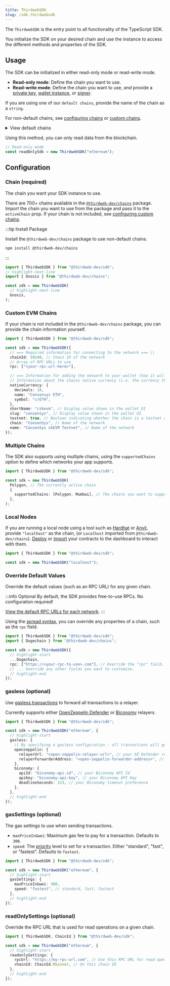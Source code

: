 ---
title: ThirdwebSDK
slug: /sdk.thirdwebsdk
---

The `ThirdwebSDK` is the entry point to all functionality of the TypeScript SDK.

You initialize the SDK on your desired chain and use the instance to access the different methods and properties of the SDK.

## Usage

The SDK can be initialized in either read-only mode or read-write mode.

- **Read-only mode**: Define the chain you want to use.
- **Read-write mode**: Define the chain you want to use, _and_ provide a
  [private key](/typescript/sdk.thirdwebsdk.fromprivatekey), [wallet instance](/typescript/sdk.thirdwebsdk.fromwallet), or [signer](/typescript/sdk.thirdwebsdk.fromsigner).

If you are using one of our <code>default chains</code>, provide the name of the chain as a `string`.

For non-default chains, see [configuring chains](#chain-required) or [custom chains](#custom-evm-chains).

<details>
  <summary>View default chains</summary>
  <div>
    <ul>
      <li>
        <b>Ethereum</b>: <code>"ethereum"</code>
      </li>
      <li>
        <b>Goerli</b>: <code>"goerli"</code>
      </li>
      <li>
        <b>Polygon</b>: <code>"polygon"</code>
      </li>
      <li>
        <b>Mumbai</b>: <code>"mumbai"</code>
      </li>
      <li>
        <b>Arbitrum One</b>: <code>"arbitrum"</code>
      </li>
      <li>
        <b>Arbitrum Goerli</b>: <code>"arbitrum-goerli"</code>
      </li>
      <li>
        <b>Optimism</b>: <code>"optimism"</code>
      </li>
      <li>
        <b>Optimism Goerli Testnet</b>: <code>"optimism-goerli"</code>
      </li>
      <li>
        <b>Binance SmartChain</b>: <code>"binance"</code>
      </li>
      <li>
        <b>Binance SmartChain Testnet</b>: <code>"binance-testnet"</code>
      </li>
      <li>
        <b>Fantom Opera</b>: <code>"fantom"</code>
      </li>
      <li>
        <b>Fantom Testnet</b>: <code>"fantom-testnet"</code>
      </li>
      <li>
        <b>Avalanche C Chain</b>: <code>"avalanche-fuji"</code>
      </li>
      <li>
        <b>Avalanche Fuji Testnet</b>: <code>"avalanche-fuji-testnet"</code>
      </li>
      <li>
        <b>Localhost</b>: <code>"localhost"</code>
      </li>
    </ul>
  </div>
</details>

Using this method, you can only read data from the blockchain.

```typescript
// Read-only mode
const readOnlySdk = new ThirdwebSDK("ethereum");
```

## Configuration

### Chain (required)

The chain you want your SDK instance to use.

There are 700+ chains available in the [`@thirdweb-dev/chains`](https://github.com/thirdweb-dev/js/tree/main/packages/chains) package.
Import the chain you want to use from the package and pass it to the `activeChain` prop.
If your chain is not included, see [configuring custom chains](#custom-evm-chains).

:::tip Install Package

Install the `@thirdweb-dev/chains` package to use non-default chains.

```bash npm2yarn
npm install @thirdweb-dev/chains
```

:::

```typescript
import { ThirdwebSDK } from "@thirdweb-dev/sdk";
// highlight-next-line
import { Gnosis } from "@thirdweb-dev/chains";

const sdk = new ThirdwebSDK(
  // highlight-next-line
  Gnosis,
);
```

### Custom EVM Chains

If your chain is not included in the `@thirdweb-dev/chains` package,
you can provide the chain information yourself.

```typescript
import { ThirdwebSDK } from "@thirdweb-dev/sdk";

const sdk = new ThirdwebSDK({
  // === Required information for connecting to the network === \\
  chainId: 59140, // Chain ID of the network
  // Array of RPC URLs to use
  rpc: ["<your-rpc-url-here>"],

  // === Information for adding the network to your wallet (how it will appear for first time users) === \\
  // Information about the chains native currency (i.e. the currency that is used to pay for gas)
  nativeCurrency: {
    decimals: 18,
    name: "Consensys ETH",
    symbol: "crETH",
  },
  shortName: "czkevm", // Display value shown in the wallet UI
  slug: "consensys", // Display value shown in the wallet UI
  testnet: true, // Boolean indicating whether the chain is a testnet or mainnet
  chain: "ConsenSys", // Name of the network
  name: "ConsenSys zkEVM Testnet", // Name of the network
});
```

### Multiple Chains

The SDK also supports using multiple chains, using the `supportedChains` option to define which networks your app supports.

```typescript
import { ThirdwebSDK } from "@thirdweb-dev/sdk";

const sdk = new ThirdwebSDK(
  Polygon, // The currently active chain
  {
    supportedChains: [Polygon, Mumbai], // The chains you want to support
  },
);
```

### Local Nodes

If you are running a local node using a tool such as [Hardhat](https://hardhat.org/hardhat-network/docs/overview) or
[Anvil](https://github.com/foundry-rs/foundry/blob/master/anvil/README.md),
provide `"localhost"` as the chain, (or `Localhost` imported from `@thirdweb-dev/chains`).
[Deploy](/deploy) or [import](https://thirdweb.com/dashboard/contracts) your contracts to the dashboard to interact with them.

```typescript
import { ThirdwebSDK } from "@thirdweb-dev/sdk";

const sdk = new ThirdwebSDK("localhost");
```

### Override Default Values

Override the default values (such as an RPC URL) for any given chain.

:::info Optional
By default, the SDK provides free-to-use RPCs. No configuration required!

[View the default RPC URLs for each network](https://github.com/thirdweb-dev/js/tree/main/packages/chains/chains).
:::

Using the [spread syntax](https://developer.mozilla.org/en-US/docs/Web/JavaScript/Reference/Operators/Spread_syntax),
you can override any properties of a chain, such as the `rpc` field.

```typescript
import { ThirdwebSDK } from "@thirdweb-dev/sdk";
import { Dogechain } from "@thirdweb-dev/chains";

const sdk = new ThirdwebSDK({
  // highlight-start
  ...Dogechain,
  rpc: ["https://<your-rpc-to-use>.com"], // Override the "rpc" field.
  // ... Override any other fields you want to customize.
  // highlight-end
});
```

<!-- ### Multiple Chains -->

### gasless (optional)

Use [gasless transactions](https://portal.thirdweb.com/sdk/advanced-features/gasless-transactions) to forward all transactions to a relayer.

Currently supports either [OpenZeppelin Defender](https://blog.thirdweb.com/guides/setup-gasless-transactions/)
or [Biconomy](https://blog.thirdweb.com/guides/biconomy-gasless-guide/) relayers.

```typescript
import { ThirdwebSDK } from "@thirdweb-dev/sdk";

const sdk = new ThirdwebSDK("ethereum", {
  // highlight-start
  gasless: {
    // By specifying a gasless configuration - all transactions will get forwarded to enable gasless transactions
    openzeppelin: {
      relayerUrl: "<open-zeppelin-relayer-url>", // your OZ Defender relayer URL
      relayerForwarderAddress: "<open-zeppelin-forwarder-address>", // the OZ defender relayer address (defaults to the standard one)
    },
    biconomy: {
      apiId: "biconomy-api-id", // your Biconomy API Id
      apiKey: "biconomy-api-key", // your Biconomy API Key
      deadlineSeconds: 123, // your Biconomy timeout preference
    },
  },
  // highlight-end
});
```

### gasSettings (optional)

The gas settings to use when sending transactions.

- `maxPriceInGwei`: Maximum gas fee to pay for a transaction. Defaults to `300`.
- `speed`: The [priority](https://www.youtube.com/watch?v=gsfJywNxpi4) level to set for a transaction.
  Either "standard", "fast", or "fastest". Defaults to `fastest`.

```typescript
import { ThirdwebSDK } from "@thirdweb-dev/sdk";

const sdk = new ThirdwebSDK("ethereum", {
  // highlight-start
  gasSettings: {
    maxPriceInGwei: 300,
    speed: "fastest", // standard, fast, fastest
  },
  // highlight-end
});
```

### readOnlySettings (optional)

Override the RPC URL that is used for read operations on a given chain.

```typescript
import { ThirdwebSDK, ChainId } from "@thirdweb-dev/sdk";

const sdk = new ThirdwebSDK("ethereum", {
  // highlight-start
  readonlySettings: {
    rpcUrl: "https://my-rpc-url.com", // Use this RPC URL for read operations
    chainId: ChainId.Mainnet, // On this chain ID
  },
  // highlight-end
});
```
